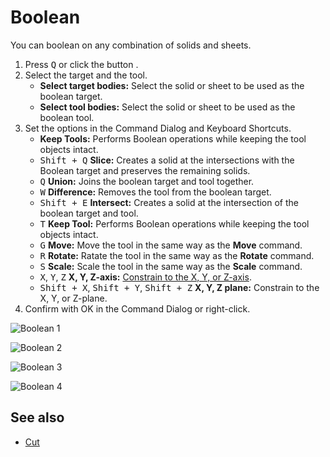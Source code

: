 
# Boolean

<Reference shortcut="Q" command="Boolean" button="Left of Command Bar" />

You can boolean on any combination of solids and sheets.

1. Press <kbd>Q</kbd> or click the button <ButtonIcon type="button-boolean" /> .
2. Select the target and the tool.
   - **Select target bodies:** Select the solid or sheet to be used as the boolean target.
   - **Select tool bodies:** Select the solid or sheet to be used as the boolean tool.
3. Set the options in the Command Dialog and Keyboard Shortcuts.
   - **Keep Tools:** Performs Boolean operations while keeping the tool objects intact.
   - <kbd>Shift + Q</kbd> **Slice:** Creates a solid at the intersections with the Boolean target and preserves the remaining solids.
   - <kbd>Q</kbd> **Union:** Joins the boolean target and tool together.
   - <kbd>W</kbd> **Difference:** Removes the tool from the boolean target.
   - <kbd>Shift + E</kbd> **Intersect:** Creates a solid at the intersection of the boolean target and tool.
   - <kbd>T</kbd> **Keep Tool:** Performs Boolean operations while keeping the tool objects intact.
   - <kbd>G</kbd> **Move:** Move the tool in the same way as the **Move** command.
   - <kbd>R</kbd> **Rotate:** Ratate the tool in the same way as the **Rotate** command.
   - <kbd>S</kbd> **Scale:** Scale the tool in the same way as the **Scale** command.
   - <kbd>X</kbd>, <kbd>Y</kbd>, <kbd>Z</kbd> **X, Y, Z-axis:** [Constrain to the X, Y, or Z-axis](./sketching-essentials#constrain-to-an-axis).
   - <kbd>Shift + X</kbd>, <kbd>Shift + Y</kbd>, <kbd>Shift + Z</kbd> **X, Y, Z plane:** Constrain to the X, Y, or Z-plane.
4. Confirm with OK in the Command Dialog or right-click.

![Boolean 1](/img/boolean-1.png )

![Boolean 2](/img/boolean-2.png )

![Boolean 3](/img/boolean-3.png )

![Boolean 4](/img/boolean-4.png )

## See also
- [Cut](./cut)
